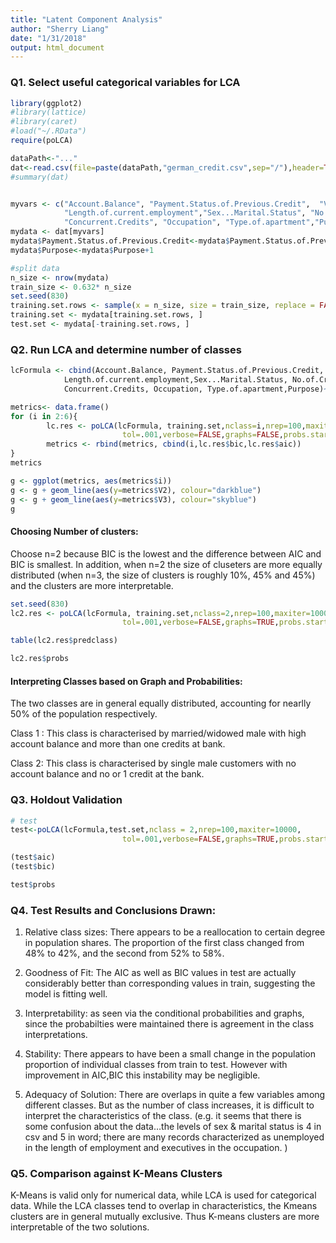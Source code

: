 ```yaml
---
title: "Latent Component Analysis"
author: "Sherry Liang"
date: "1/31/2018"
output: html_document
---
```

### Q1. Select useful categorical variables for LCA

```r
library(ggplot2)
#library(lattice)
#library(caret)
#load("~/.RData") 
require(poLCA)

dataPath<-"..."
dat<-read.csv(file=paste(dataPath,"german_credit.csv",sep="/"),header=TRUE,sep=",")
#summary(dat)


myvars <- c("Account.Balance", "Payment.Status.of.Previous.Credit",  "Value.Savings.Stocks",
            "Length.of.current.employment","Sex...Marital.Status", "No.of.Credits.at.this.Bank",
            "Concurrent.Credits", "Occupation", "Type.of.apartment","Purpose")
mydata <- dat[myvars]
mydata$Payment.Status.of.Previous.Credit<-mydata$Payment.Status.of.Previous.Credit+1
mydata$Purpose<-mydata$Purpose+1
```

```r
#split data
n_size <- nrow(mydata)
train_size <- 0.632* n_size
set.seed(830)
training.set.rows <- sample(x = n_size, size = train_size, replace = FALSE)
training.set <- mydata[training.set.rows, ]
test.set <- mydata[-training.set.rows, ]
```

### Q2. Run LCA and determine number of classes

```r
lcFormula <- cbind(Account.Balance, Payment.Status.of.Previous.Credit,  Value.Savings.Stocks,
            Length.of.current.employment,Sex...Marital.Status, No.of.Credits.at.this.Bank,
            Concurrent.Credits, Occupation, Type.of.apartment,Purpose)~1

metrics<- data.frame()
for (i in 2:6){
        lc.res <- poLCA(lcFormula, training.set,nclass=i,nrep=100,maxiter=10000,
                         tol=.001,verbose=FALSE,graphs=FALSE,probs.start=NULL)
        metrics <- rbind(metrics, cbind(i,lc.res$bic,lc.res$aic))
}
metrics
```

```r
g <- ggplot(metrics, aes(metrics$i))
g <- g + geom_line(aes(y=metrics$V2), colour="darkblue")
g <- g + geom_line(aes(y=metrics$V3), colour="skyblue")
g
```

#### Choosing Number of clusters:
Choose n=2 because BIC is the lowest and the difference between AIC and BIC is smallest. In addition, when n=2 the size of cluseters are more equally distributed (when n=3, the size of clusters is roughly 10%, 45% and 45%) and the clusters are more interpretable. 


```r
set.seed(830)
lc2.res <- poLCA(lcFormula, training.set,nclass=2,nrep=100,maxiter=10000,
                         tol=.001,verbose=FALSE,graphs=TRUE,probs.start=NULL)
```

```r
table(lc2.res$predclass)
```

```r
lc2.res$probs
```

#### Interpreting Classes based on Graph and Probabilities:

The two classes are in general equally distributed, accounting for nearlly 50% of the population respectively. 

Class 1 :
This class is characterised by married/widowed male with high account balance and more than one credits at bank. 

Class 2: 
This class is characterised by single male customers with no account balance and no or 1 credit at the bank. 

### Q3. Holdout Validation

```r
# test
test<-poLCA(lcFormula,test.set,nclass = 2,nrep=100,maxiter=10000,
                         tol=.001,verbose=FALSE,graphs=TRUE,probs.start=lc2.res$probs)
```

```r
(test$aic)
(test$bic)
```

```r
test$probs
```


### Q4. Test Results and Conclusions Drawn:

1. Relative class sizes: There appears to be a reallocation to certain degree in population shares. The proportion of the first class changed from 48% to 42%, and the second from 52% to 58%.

2. Goodness of Fit: The AIC as well as BIC values in test are actually considerably better than corresponding values in train, suggesting the model is fitting well.

3. Interpretability: as seen via the conditional probabilities and graphs, since the probabilties were maintained there is agreement in the class interpretations.

4. Stability: There appears to have been a small change in the population proportion of individual classes from train to test. However with improvement in AIC,BIC this instability may be negligible.

5. Adequacy of Solution: There are overlaps in quite a few variables among different classes. But as the number of class increases, it is difficult to interpret the characteristics of the class. (e.g. it seems that there is some confusion about the data...the levels of sex & marital status is 4 in csv and 5 in word; there are many records characterized as unemployed in the length of employment and executives in the occupation. )

### Q5. Comparison against K-Means Clusters

K-Means is valid only for numerical data, while LCA is used for categorical data. While the LCA classes tend to overlap in characteristics, the Kmeans clusters are in general mutually exclusive. Thus K-means clusters are more interpretable of the two solutions. 
